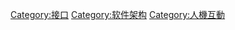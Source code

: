 {{catmore}}
{{Commonscat|User interfaces}}

[[Category:接口|Category:接口]]
[[Category:软件架构|Category:软件架构]]
[[Category:人機互動|Category:人機互動]]